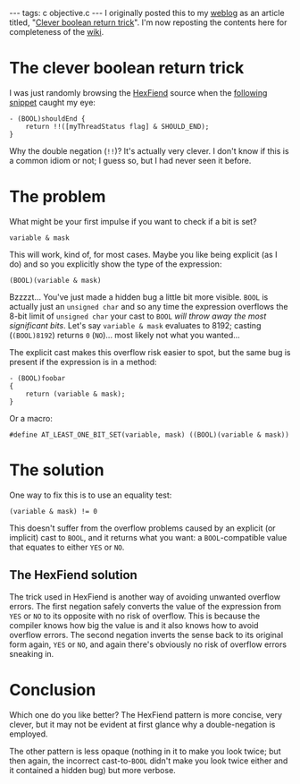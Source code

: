 ---
tags: c objective.c
---
I originally posted this to my [[weblog]] as an article titled, "[http://wincent.com/a/about/wincent/weblog/archives/2007/05/clever_boolean.php Clever boolean return trick]". I'm now reposting the contents here for completeness of the [[wiki]].

= The clever boolean return trick =

I was just randomly browsing the [[HexFiend]] source when the [http://ridiculousfish.com/svn/HexFiend/trunk/sources/threading/FishThread.m following snippet] caught my eye:

<pre>- (BOOL)shouldEnd {
	return !!([myThreadStatus flag] & SHOULD_END);
}</pre>

Why the double negation (<tt>!!</tt>)? It's actually very clever. I don't know if this is a common idiom or not; I guess so, but I had never seen it before.

= The problem =

What might be your first impulse if you want to check if a bit is set?

<pre>variable & mask</pre>

This will work, kind of, for most cases. Maybe you like being explicit (as I do) and so you explicitly show the type of the expression:

<pre>(BOOL)(variable & mask)</pre>

Bzzzzt... You've just made a hidden bug a little bit more visible. <tt>BOOL</tt> is actually just an <tt>unsigned char</tt> and so any time the expression overflows the 8-bit limit of <tt>unsigned char</tt> your cast to <tt>BOOL</tt> <em>will throw away the most significant bits</em>. Let's say <tt>variable & mask</tt> evaluates to 8192; casting (<tt>(BOOL)8192</tt>) returns <tt>0</tt> (<tt>NO</tt>)... most likely not what you wanted...

The explicit cast makes this overflow risk easier to spot, but the same bug is present if the expression is in a method:

<pre>- (BOOL)foobar
{
    return (variable & mask);
}</pre>

Or a macro:

<pre>#define AT_LEAST_ONE_BIT_SET(variable, mask) ((BOOL)(variable & mask))</pre>

= The solution =

One way to fix this is to use an equality test:

<pre>(variable & mask) != 0</pre>

This doesn't suffer from the overflow problems caused by an explicit (or implicit) cast to <tt>BOOL</tt>, and it returns what you want: a <tt>BOOL</tt>-compatible value that equates to either <tt>YES</tt> or <tt>NO</tt>.

== The HexFiend solution ==

The trick used in HexFiend is another way of avoiding unwanted overflow errors. The first negation safely converts the value of the expression from <tt>YES</tt> or <tt>NO</tt> to its opposite with no risk of overflow. This is because the compiler knows how big the value is and it also knows how to avoid overflow errors. The second negation inverts the sense back to its original form again, <tt>YES</tt> or <tt>NO</tt>, and again there's obviously no risk of overflow errors sneaking in.

= Conclusion =

Which one do you like better? The HexFiend pattern is more concise, very clever, but it may not be evident at first glance why a double-negation is employed.

The other pattern is less opaque (nothing in it to make you look twice; but then again, the incorrect cast-to-<tt>BOOL</tt> didn't make you look twice either and it contained a hidden bug) but more verbose.
